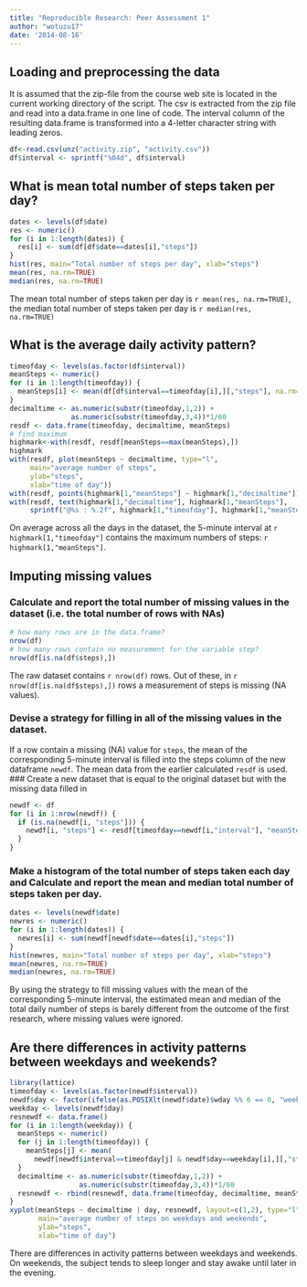 ```yaml
---
title: "Reproducible Research: Peer Assessment 1"
author: "wotuzu17"
date: '2014-08-16'
---
```


## Loading and preprocessing the data
It is assumed that the zip-file from the course web site is located in the current working directory of the script. The csv is extracted from the zip file and read into a data.frame in one line of code. The interval column of the resulting data.frame is transformed into a 4-letter character string with leading zeros.
```r
df<-read.csv(unz("activity.zip", "activity.csv"))
df$interval <- sprintf("%04d", df$interval)
```

## What is mean total number of steps taken per day?
```r
dates <- levels(df$date)
res <- numeric()
for (i in 1:length(dates)) {
  res[i] <- sum(df[df$date==dates[i],"steps"])
}
hist(res, main="Total number of steps per day", xlab="steps")
mean(res, na.rm=TRUE)
median(res, na.rm=TRUE)
```

The mean total number of steps taken per day is `r mean(res, na.rm=TRUE)`, the median total number of steps taken per day is `r median(res, na.rm=TRUE)`

## What is the average daily activity pattern?
```r
timeofday <- levels(as.factor(df$interval))
meanSteps <- numeric()
for (i in 1:length(timeofday)) {
  meanSteps[i] <- mean(df[df$interval==timeofday[i],][,"steps"], na.rm=TRUE)
}
decimaltime <- as.numeric(substr(timeofday,1,2)) +
               as.numeric(substr(timeofday,3,4))*1/60
resdf <- data.frame(timeofday, decimaltime, meanSteps)
# find maximum
highmark<-with(resdf, resdf[meanSteps==max(meanSteps),])
highmark
with(resdf, plot(meanSteps ~ decimaltime, type="l",
     main="average number of steps",
     ylab="steps",
     xlab="time of day"))
with(resdf, points(highmark[1,"meanSteps"] ~ highmark[1,"decimaltime"]))
with(resdf, text(highmark[1,"decimaltime"], highmark[1,"meanSteps"], 
     sprintf("@%s : %.2f", highmark[1,"timeofday"], highmark[1,"meanSteps"]), pos=4))
```

On average across all the days in the dataset, the 5-minute interval at `r highmark[1,"timeofday"]` contains the maximum numbers of steps: `r highmark[1,"meanSteps"]`.

## Imputing missing values
### Calculate and report the total number of missing values in the dataset (i.e. the total number of rows with NAs)
```r
# how many rows are in the data.frame?
nrow(df)
# how many rows contain no measurement for the variable step?
nrow(df[is.na(df$steps),])
```

The raw dataset contains `r nrow(df)` rows. Out of these, in `r nrow(df[is.na(df$steps),])` rows a measurement of steps is missing (NA values).

### Devise a strategy for filling in all of the missing values in the dataset. 
If a row contain a missing (NA) value for `steps`, the mean of the corresponding 5-minute interval is filled into the steps column of the new dataframe `newdf`. The mean data from the earlier calculated `resdf` is used. 
### Create a new dataset that is equal to the original dataset but with the missing data filled in
```r
newdf <- df
for (i in 1:nrow(newdf)) {
  if (is.na(newdf[i, "steps"])) {
    newdf[i, "steps"] <- resdf[timeofday==newdf[i,"interval"], "meanSteps"]
  }
}
```

### Make a histogram of the total number of steps taken each day and Calculate and report the mean and median total number of steps taken per day.
```r
dates <- levels(newdf$date)
newres <- numeric()
for (i in 1:length(dates)) {
  newres[i] <- sum(newdf[newdf$date==dates[i],"steps"])
}
hist(newres, main="Total number of steps per day", xlab="steps")
mean(newres, na.rm=TRUE)
median(newres, na.rm=TRUE)
```

By using the strategy to fill missing values with the mean of the corresponding 5-minute interval, the estimated mean and median of the total daily number of steps is barely different from the outcome of the first research, where missing values were ignored.

## Are there differences in activity patterns between weekdays and weekends?
```r
library(lattice)
timeofday <- levels(as.factor(newdf$interval))
newdf$day <- factor(ifelse(as.POSIXlt(newdf$date)$wday %% 6 == 0, "weekend", "weekday"))
weekday <- levels(newdf$day)
resnewdf <- data.frame()
for (i in 1:length(weekday)) {
  meanSteps <- numeric()
  for (j in 1:length(timeofday)) {
    meanSteps[j] <- mean(
      newdf[newdf$interval==timeofday[j] & newdf$day==weekday[i],][,"steps"])
  }
  decimaltime <- as.numeric(substr(timeofday,1,2)) +
                 as.numeric(substr(timeofday,3,4))*1/60
  resnewdf <- rbind(resnewdf, data.frame(timeofday, decimaltime, meanSteps, day=weekday[i]))
}
xyplot(meanSteps ~ decimaltime | day, resnewdf, layout=c(1,2), type="l",
       main="average number of steps on weekdays and weekends",
       ylab="steps",
       xlab="time of day")
```

There are differences in activity patterns between weekdays and weekends. On weekends, the subject tends to sleep longer and stay awake until later in the evening. 